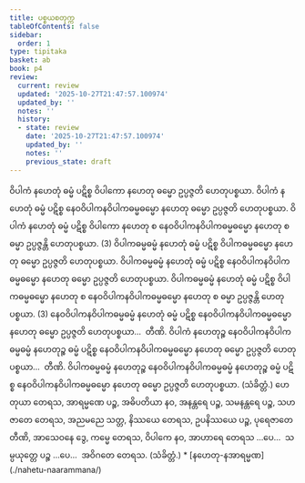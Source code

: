 ```yaml
---
title: ပစ္စယစတုက္က
tableOfContents: false
sidebar:
  order: 1
type: tipitaka
basket: ab
book: p4
review:
  current: review
  updated: '2025-10-27T21:47:57.100974'
  updated_by: ''
  notes: ''
  history:
  - state: review
    date: '2025-10-27T21:47:57.100974'
    updated_by: ''
    notes: ''
    previous_state: draft
---
```



<ReviewStatus review={frontmatter.review} showDetails={true} />

<HypothesisAnnotation frontmatter={frontmatter} />

<DynamicBreadcrumb />

<Division number="43" book="p4" e="ch" v="39" p="481">

<Paragraph number="142" book="p4">
ဝိပါကံ နဟေတုံ ဓမ္မံ ပဋိစ္စ ဝိပါကော နဟေတု ဓမ္မော ဥပ္ပဇ္ဇတိ ဟေတုပစ္စယာ. ဝိပါကံ နဟေတုံ ဓမ္မံ ပဋိစ္စ နေဝဝိပါကနဝိပါကဓမ္မဓမ္မော နဟေတု ဓမ္မော ဥပ္ပဇ္ဇတိ ဟေတုပစ္စယာ. ဝိပါကံ နဟေတုံ ဓမ္မံ ပဋိစ္စ ဝိပါကော နဟေတု စ နေဝဝိပါကနဝိပါကဓမ္မဓမ္မော နဟေတု စ ဓမ္မာ ဥပ္ပဇ္ဇန္တိ ဟေတုပစ္စယာ. (3)





</Paragraph>

<Paragraph number="143" book="p4">
ဝိပါကဓမ္မဓမ္မံ နဟေတုံ ဓမ္မံ ပဋိစ္စ ဝိပါကဓမ္မဓမ္မော နဟေတု ဓမ္မော ဥပ္ပဇ္ဇတိ ဟေတုပစ္စယာ. ဝိပါကဓမ္မဓမ္မံ နဟေတုံ ဓမ္မံ ပဋိစ္စ နေဝဝိပါကနဝိပါကဓမ္မဓမ္မော နဟေတု ဓမ္မော ဥပ္ပဇ္ဇတိ ဟေတုပစ္စယာ. ဝိပါကဓမ္မဓမ္မံ နဟေတုံ ဓမ္မံ ပဋိစ္စ ဝိပါကဓမ္မဓမ္မော နဟေတု စ နေဝဝိပါကနဝိပါကဓမ္မဓမ္မော နဟေတု စ ဓမ္မာ ဥပ္ပဇ္ဇန္တိ ဟေတုပစ္စယာ. (3)





</Paragraph>

<Paragraph number="144" book="p4">
နေဝဝိပါကနဝိပါကဓမ္မဓမ္မံ နဟေတုံ ဓမ္မံ ပဋိစ္စ နေဝဝိပါကနဝိပါကဓမ္မဓမ္မော နဟေတု ဓမ္မော ဥပ္ပဇ္ဇတိ ဟေတုပစ္စယာ…  တီဏိ.





</Paragraph>

<Paragraph number="145" book="p4">
ဝိပါကံ နဟေတုဉ္စ နေဝဝိပါကနဝိပါကဓမ္မဓမ္မံ နဟေတုဉ္စ ဓမ္မံ ပဋိစ္စ နေဝဝိပါကနဝိပါကဓမ္မဓမ္မော နဟေတု ဓမ္မော ဥပ္ပဇ္ဇတိ ဟေတုပစ္စယာ…  တီဏိ.





</Paragraph>

<Paragraph number="146" book="p4">
ဝိပါကဓမ္မဓမ္မံ နဟေတုဉ္စ နေဝဝိပါကနဝိပါကဓမ္မဓမ္မံ နဟေတုဉ္စ ဓမ္မံ ပဋိစ္စ နေဝဝိပါကနဝိပါကဓမ္မဓမ္မော နဟေတု ဓမ္မော ဥပ္ပဇ္ဇတိ ဟေတုပစ္စယာ. (သံခိတ္တံ.)





</Paragraph>

</Division>
<Division number="44" book="p4" e="ch" v="39" p="481">

<Paragraph number="147" book="p4">
ဟေတုယာ တေရသ, အာရမ္မဏေ ပဉ္စ, အဓိပတိယာ နဝ, အနန္တရေ ပဉ္စ, သမနန္တရေ ပဉ္စ, သဟဇာတေ တေရသ, အညမညေ သတ္တ, နိဿယေ တေရသ, ဥပနိဿယေ ပဉ္စ, ပုရေဇာတေ တီဏိ, အာသေဝနေ ဒွေ, ကမ္မေ တေရသ, ဝိပါကေ နဝ, အာဟာရေ တေရသ …ပေ…  သမ္ပယုတ္တေ ပဉ္စ …ပေ…  အဝိဂတေ တေရသ. (သံခိတ္တံ.)

</Paragraph>
</Division>

<TableOfContents book="p4">
* [နဟေတု-နအာရမ္မဏ](./nahetu-naarammana/)
</TableOfContents>